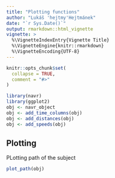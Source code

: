 ```yaml
---
title: "Plotting functions"
author: "Lukáš 'hejtmy'Hejtmánek"
date: "`r Sys.Date()`"
output: rmarkdown::html_vignette
vignette: >
  %\VignetteIndexEntry{Vignette Title}
  %\VignetteEngine{knitr::rmarkdown}
  %\VignetteEncoding{UTF-8}
---
```


```r
knitr::opts_chunk$set(
  collapse = TRUE,
  comment = "#>"
)
```

```r
library(navr)
library(ggplot2)
obj <- navr_object
obj <- add_time_columns(obj)
obj <- add_distances(obj)
obj <- add_speeds(obj)
```

## Plotting
PLotting path of the subject
```r
plot_path(obj)
```


```r

```
